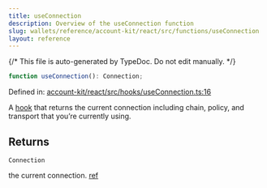 ```yaml
---
title: useConnection
description: Overview of the useConnection function
slug: wallets/reference/account-kit/react/src/functions/useConnection
layout: reference
---
```


{/* This file is auto-generated by TypeDoc. Do not edit manually. */}

```ts
function useConnection(): Connection;
```

Defined in: [account-kit/react/src/hooks/useConnection.ts:16](https://github.com/alchemyplatform/aa-sdk/blob/9f926c402d1661309abbf8eae8431e52e8c5e53f/account-kit/react/src/hooks/useConnection.ts#L16)

A [hook](https://github.com/alchemyplatform/aa-sdk/blob/main/account-kit/react/src/hooks/useConnection.ts) that returns the current connection including chain, policy, and transport that you’re currently using.

## Returns

`Connection`

the current connection. [ref](https://github.com/alchemyplatform/aa-sdk/blob/main/account-kit/core/src/types.ts#L56)
